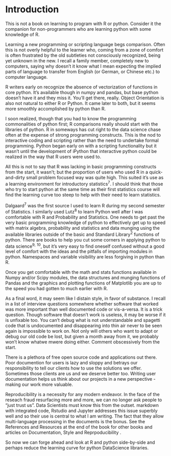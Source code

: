 # Introduction

This is not a book on learning to program with R or python. Consider it the companion for non-programmers who are learning python \index{learning python}with some knowledge of R.

Learning a new programming or scripting language begs comparison. Often this is not overly helpful to the learner who, coming from a zone of comfort is often frustrated by the old subtleties not consciously recognized, being yet unknown in the new. I recall a family member, completely new to computers, saying why doesn't it know what I mean expecting the implied parts of language to transfer from English (or German, or Chinese etc.) to computer language.

R writers early on recognize the absence of vectorization of functions in core python. It's available though in numpy and pandas, but base python doesn't have it and they miss it. You'll get there, really. Object Orientation is also not natural to either R or Python. It came later to both, but it seems more smoothly accomplished by python than R.

I soon realized, though that you had to know the programming commonalities of python first; R comparisons really should start with the libraries of python. R in someways has cut right to the data science chase often at the expense of strong programming constructs. This is the nod to interactive coding and scripting rather than the need to undertake formal programming. Python began early on with a scripting functionality but it wasn't until the development of iPython that interactive python could be realized in the way that R users were used to.

All this is not to say that R was lacking in basic programming constructs from the start, it wasn't; but the proportion of users who used R in a quick-and-dirty small problem focused way was quite high. This suited it's use as a learning environment for introductory statistics^7^.  I should think that those who try to start python at the same time as their first statistics course will find the \index{learning curve}learning curve too steep to help with their need to learn statistics.

Dalgaard^7^ \index{Dalgaard} was the first source I used to learn R during my second semester of Statistics. I similarly used Lutz^8^ \index{Lutz} to learn Python well after I was comfortable with R and Probability and Statistics. One needs to get past the very basic programming knowledge of python to effectively get up to speed with matrix algebra, probability and statistics and data munging using the available libraries outside of the basic and Standard Library^2^ \index{standard library} functions of python. There are books to help you cut some corners in applying python to data science^9,^ ^10^, but it's very easy to find oneself confused without a good level of comfort with the ideas and the pitfalls of importing modules in python. Namespaces \index{namespace} and variable visibility are less forgiving in python than R.

Once you get comfortable with the math and stats functions available in Numpy \index{numpy} and/or \index{scipy} Scipy modules, the data structures and munging functions of Pandas \index{Pandas} and the graphics and plotting functions of \index{matplotlib} Matplotlib you are up to the speed you had gotten to much earlier with R.

As a final word, it may seem like I distain style, in favor of substance. I recall in a list of interview questions somewhere whether software that worked was more important than well documented code or vis-a-versa. It is a trick question. Though software that doesn't work is useless, it may be worse if it is unfixable too. You can't debug what is not understandable and spagetti code that is undocumented and disappearing into thin air never to be seen again is impossible to work on. Not only will others who want to adapt or debug our old code be lost, but given a month away from it, we probably won't know whatwe mwere doing either. Comment obscessively from the start.

There is a plethora of free open source code and applications out there. Poor documention for users is lazy and sloppy and betrays our responsibility to tell our clients how to use the solutions we offer. Sometimes those clients are us and we deserve better too. Writing user documentation helps us think about our projects in a new perspective - making our work more valuable.

Reproducibility is a necessity for any modern endeavor. In the face of the reseach fraud resurfacing more and more, we can no longer ask people to "just trust us". Data Scientists must know this from the outset. markdown with integrated code, Rstudio and Jupyter addresses this issue superbly well and so their use is central to what I am writing. The fact that they allow multi-language processing in the documents is the bonus. See the References and Resources at the end of the book for other books and articles on Documentation, \index{style}Style and Reprpoducibility \index{Reproducibility}.

So now we can forge ahead and look at R and python side-by-side and perhaps reduce the learning curve for python \index{Data Science} DataScience libraries.



